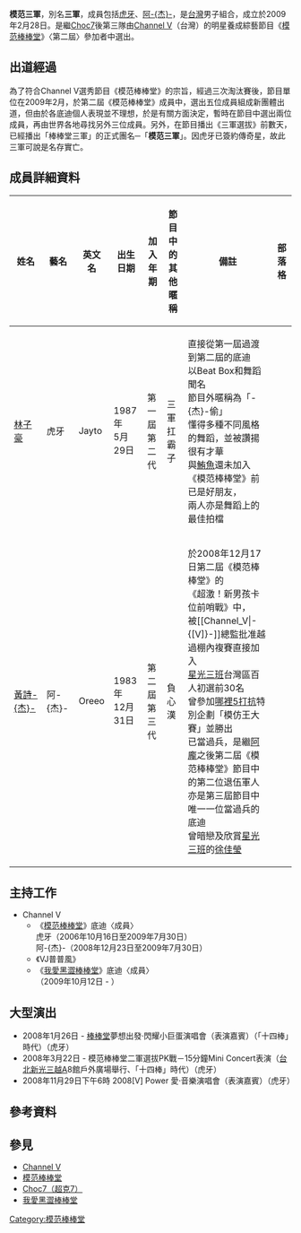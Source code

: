 {{Unreferenced|time=2021-08-15T03:11:27+00:00}}
{{藝人
| 姓名 = 模范三軍
| 英文名 = 
| 別名 = 棒棒堂三軍
| 類型 = 組合
| 圖片 = 
| 圖片尺寸 = 
| 音樂類型 = [[華語流行音樂|華語流行音樂]]
| 唱片公司 = 
| 經紀公司 = [[Channel_V|Channel V]](全體；2009年-2010年)<br>[[傳奇星娛樂|傳奇星娛樂]](虎牙；2010年-至今)
| 職業 = [[歌手|歌手]]、[[演員|演員]]、[[藝人|藝人]]
| 演奏樂器 =
| 出道日期 = 2009年3月1日
| 活躍年代 = 2009年-2010年
| 現任成員 = [[林子豪_(藝人)|虎牙]]（[[林子豪_(藝人)|虎牙]]）、[[黃詩杰|黃詩-{杰}-]]（[[黃詩杰|阿-{杰}-]]）
}}

'''模范三軍'''，別名'''三軍'''，成員包括[[林子豪_(藝人)|虎牙]]、[[黃詩杰|阿-{杰}-]]，是[[台灣|台灣]]男子組合，成立於2009年2月28日。是繼[[Choc7|Choc7]]後第三隊由[[Channel_V|Channel V]]（台灣）的明星養成綜藝節目《[[模范棒棒堂|模范棒棒堂]]》〈第二屆〉參加者中選出。

==出道經過==
為了符合Channel V選秀節目《模范棒棒堂》的宗旨，經過三次淘汰賽後，節目單位在2009年2月，於第二屆《模范棒棒堂》成員中，選出五位成員組成新團體出道，但由於各底迪個人表現並不理想，於是有關方面決定，暫時在節目中選出兩位成員，再由世界各地尋找另外三位成員。另外，在節目播出《三軍選拔》前數天，已經播出「棒棒堂三軍」的正式團名─「'''模范三軍'''」。因虎牙已簽約傳奇星，故此三軍可說是名存實亡。

==成員詳細資料==
{| class="wikitable" style="width:100%"
! 姓名
! 藝名
! 英文名
! 出生<br />日期
! 加入<br />年期
! 節目中的<br />其他暱稱
! 備註
! 部落格
|-
|[[林子豪_(藝人)|林子豪]] ||虎牙||Jayto||1987年<br />5月29日||第一屆<br />第二代||三軍扛霸子||直接從第一屆過渡到第二屆的底迪<br />以Beat Box和舞蹈聞名<br />節目外暱稱為「-{杰}-偷」<br />懂得多種不同風格的舞蹈，並被讚揚很有才華<br />與[[吳俊諺|鮪魚]]還未加入《模范棒棒堂》前已是好朋友，<br />兩人亦是舞蹈上的最佳拍檔||
|-
|[[黃詩杰|黃詩-{杰}-]]||阿-{杰}-||Oreeo||1983年<br />12月31日||第二屆<br />第三代||負心漢 ||於2008年12月17日第二屆《模范棒棒堂》的<br>《超激！新男孩卡位前哨戰》中，<br />被[[Channel_V|-{[V]}-]]總監批准越過棚內複賽直接加入<br />[[超級星光大道_(第三屆)|星光三班]]台灣區百人初選前30名<br />曾參加[[哪裡5打抗|哪裡5打抗]]特別企劃「模仿王大賽」並勝出<br />已當過兵，是繼[[劉仲帆|阿龐]]之後第二屆《模范棒棒堂》節目中的第二位退伍軍人<br />亦是第三屆節目中唯一一位當過兵的底迪<br/>曾暗戀及欣賞[[超級星光大道_(第三屆)|星光三班]]的[[徐佳瑩|徐佳瑩]]||
|}

==主持工作==
*Channel V
** 《[[模范棒棒堂|模范棒棒堂]]》底迪〈成員〉<BR>虎牙（2006年10月16日至2009年7月30日）<BR>阿-{杰}-（2008年12月23日至2009年7月30日）
**《VJ普普風》
**《[[我愛黑澀棒棒堂|我愛黑澀棒棒堂]]》底迪〈成員〉<BR>（2009年10月12日 - ）

==大型演出==
*2008年1月26日 - [[棒棒堂|棒棒堂]]夢想出發‧閃耀小巨蛋演唱會（表演嘉賓）（「十四棒」時代）（虎牙）
*2008年3月22日 - 模范棒棒堂二軍選拔PK戰－15分鐘Mini Concert表演（[[台北|台北]][[新光三越|新光三越]]A8館戶外廣場舉行、「十四棒」時代）（虎牙）
*2008年11月29日下午6時 2008[V] Power 愛·音樂演唱會（表演嘉賓）（虎牙）

==參考資料==
{{reflist}}

==參見==
*[[Channel_V|Channel V]]
*[[模范棒棒堂|模范棒棒堂]]
*[[Choc7|Choc7（超克7）]]
*[[我愛黑澀棒棒堂|我愛黑澀棒棒堂]]

{{模范棒棒堂}}

[[Category:模范棒棒堂|Category:模范棒棒堂]]